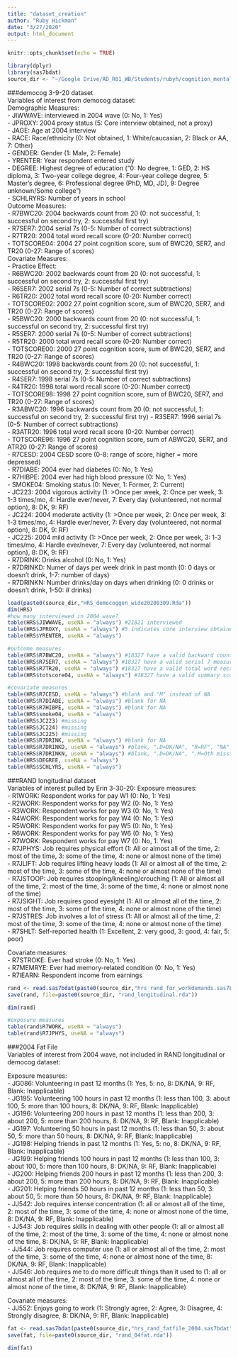 ```yaml
---
title: "dataset_creation"
author: "Ruby Hickman"
date: "3/27/2020"
output: html_document
---
```


```r
knitr::opts_chunk$set(echo = TRUE)
```

```r
library(dplyr)
library(sas7bdat)
source_dir <- "~/Google Drive/AD_R01_WB/Students/rubyh/cognition_mental_work/data/"

```

###democog 3-9-20 dataset  
Variables of interest from democog dataset:  
Demographic Measures:  
  - JIWWAVE: interviewed in 2004 wave (0: No, 1: Yes)  
  - JPROXY: 2004 proxy status (5: Core interview obtained, not a proxy)  
  - JAGE: Age at 2004 interview  
  - RACE: Race/ethnicity (0: Not obtained, 1: White/caucasian, 2: Black or AA, 7: Other)  
  - GENDER: Gender (1: Male, 2: Female)  
  - YRENTER: Year respondent entered study  
  - DEGREE: Highest degree of education ("0: No degree, 1: GED, 2: HS diploma, 3: Two-year college degree,
    4: Four-year college degree, 5: Master's degree, 6: Professional degree (PhD, MD, JD), 
    9: Degree unknown/Some college")  
  - SCHLRYRS: Number of years in school  
Outcome Measures:  
  - R7BWC20: 2004 backwards count from 20 (0: not successful, 1: successful on second try, 2: successful first try)  
  - R7SER7: 2004 serial 7s (0-5: Number of correct subtractions)  
  - R7TR20: 2004 total word recall score (0-20: Number correct)  
  - TOTSCORE04: 2004 27 point cognition score, sum of BWC20, SER7, and TR20 (0-27: Range of scores)  
Covariate Measures:  
  - Practice Effect:  
    - R6BWC20: 2002 backwards count from 20 (0: not successful, 1: successful on second try, 2: successful first try)  
    - R6SER7: 2002 serial 7s (0-5: Number of correct subtractions)  
    - R6TR20: 2002 total word recall score (0-20: Number correct)  
    - TOTSCORE02: 2002 27 point cognition score, sum of BWC20, SER7, and TR20 (0-27: Range of scores)  
    - R5BWC20: 2000 backwards count from 20 (0: not successful, 1: successful on second try, 2: successful first try)  
    - R5SER7: 2000 serial 7s (0-5: Number of correct subtractions)  
    - R5TR20: 2000 total word recall score (0-20: Number correct)  
    - TOTSCORE00: 2000 27 point cognition score, sum of BWC20, SER7, and TR20 (0-27: Range of scores)  
    - R4BWC20: 1998 backwards count from 20 (0: not successful, 1: successful on second try, 2: successful first try)  
    - R4SER7: 1998 serial 7s (0-5: Number of correct subtractions)  
    - R4TR20: 1998 total word recall score (0-20: Number correct)  
    - TOTSCORE98: 1998 27 point cognition score, sum of BWC20, SER7, and TR20 (0-27: Range of scores)  
    - R3ABWC20: 1996 backwards count from 20 (0: not successful, 1: successful on second try, 2: successful first try) 
    - R3SER7: 1996 serial 7s (0-5: Number of correct subtractions)  
    - R3ATR20: 1996 total word recall score (0-20: Number correct)  
    - TOTSCORE96: 1996 27 point cognition score, sum of ABWC20, SER7, and ATR20 (0-27: Range of scores)  
  - R7CESD: 2004 CESD score (0-8: range of score, higher = more depressed)  
  - R7DIABE: 2004 ever had diabetes (0: No, 1: Yes)  
  - R7HIBPE: 2004 ever had high blood pressure (0: No, 1: Yes)  
  - SMOKE04: Smoking status (0: Never, 1: Former, 2: Current)  
  - JC223: 2004 vigorous activity (1: >Once per week, 2: Once per week, 3: 1-3 times/mo, 4: Hardle ever/never, 
    7: Every day (volunteered, not normal option), 8: DK, 9: RF)  
  - JC224: 2004 moderate activity (1: >Once per week, 2: Once per week, 3: 1-3 times/mo, 4: Hardle ever/never, 
    7: Every day (volunteered, not normal option), 8: DK, 9: RF)  
  - JC225: 2004 mild activity (1: >Once per week, 2: Once per week, 3: 1-3 times/mo, 4: Hardle ever/never, 
    7: Every day (volunteered, not normal option), 8: DK, 9: RF)  
  - R7DRINK: Drinks alcohol (0: No, 1: Yes)  
  - R7DRINKD: Numer of days per week drink in past month (0: 0 days or doesn't drink, 1-7: number of days)  
  - R7DRINKN: Number drinks/day on days when drinking (0: 0 drinks or doesn't drink, 1-50: # drinks)  
  
  
```r
load(paste0(source_dir,"HRS_democoggen_wide20200309.Rda"))
dim(HRS)
#how many interviewed in 2004 wave? 
table(HRS$JIWWAVE, useNA = "always") #21821 interviewed
table(HRS$JPROXY, useNA = "always") #5 indicates core interview obtained and there was no proxy
table(HRS$YRENTER, useNA = "always")

#outcome measures
table(HRS$R7BWC20, useNA = "always") #18327 have a valid backward count measure for 2004
table(HRS$R7SER7, useNA = "always") #18327 have a valid serial 7 measure for 2004
table(HRS$R7TR20, useNA = "always") #18327 have a valid total word recall score for 2004
table(HRS$totscore04, useNA = "always") #18327 have a valid summary score of the above measures for 2004

#covariate measures
table(HRS$R7CESD, useNA = "always") #blank and "M" instead of NA
table(HRS$R7DIABE, useNA = "always") #blank for NA
table(HRS$R7HIBPE, useNA = "always") #blank for NA
table(HRS$smoke04, useNA = "always") 
table(HRS$JC223) #missing
table(HRS$JC224) #missing
table(HRS$JC225) #missing
table(HRS$R7DRINK, useNA = "always") #blank for NA
table(HRS$R7DRINKD, useNA = "always") #blank, ".D=DK/NA", "R=RF", "NA" all used
table(HRS$R7DRINKN, useNA = "always") #blank, ".D=DK/NA", ".M=Oth missing", "R=RF", "NA" all used
table(HRS$DEGREE, useNA = "always") 
table(HRS$SCHLYRS, useNA = "always") 
```
  
###RAND longitudinal dataset  
Variables of interest pulled by Erin 3-30-20: 
Exposure measures:  
  - R1WORK: Respondent works for pay W1 (0: No, 1: Yes)  
  - R2WORK: Respondent works for pay W2 (0: No, 1: Yes)  
  - R3WORK: Respondent works for pay W3 (0: No, 1: Yes)  
  - R4WORK: Respondent works for pay W4 (0: No, 1: Yes)  
  - R5WORK: Respondent works for pay W5 (0: No, 1: Yes)  
  - R6WORK: Respondent works for pay W6 (0: No, 1: Yes)  
  - R7WORK: Respondent works for pay W7 (0: No, 1: Yes)  
  - R7JPHYS: Job requires physical effort (1: All or almost all of the time, 2: most of the time, 3: some of the time, 4: none or almost none of the time)  
  - R7JLIFT: Job requires lifting heavy loads (1: All or almost all of the time, 2: most of the time, 3: some of the time, 4: none or almost none of the time)  
  - R7JSTOOP: Job requires stooping/kneeling/crouching (1: All or almost all of the time, 2: most of the time, 3: some of the time, 4: none or almost none of the time)  
  - R7JSIGHT: Job requires good eyesight (1: All or almost all of the time, 2: most of the time, 3: some of the time, 4: none or almost none of the time)  
  - R7JSTRES: Job involves a lot of stress (1: All or almost all of the time, 2: most of the time, 3: some of the time, 4: none or almost none of the time)  
  - R7SHLT: Self-reported health (1: Excellent, 2: very good, 3: good, 4: fair, 5: poor)  

Covariate measures:  
  - R7STROKE: Ever had stroke (0: No, 1: Yes)  
  - R7MEMRYE: Ever had memory-related condition (0: No, 1: Yes)  
  - R7IEARN: Respondent income from earnings  

```r
rand <- read.sas7bdat(paste0(source_dir,"hrs_rand_for_workdemands.sas7bdat"))
save(rand, file=paste0(source_dir, "rand_longitudinal.rda"))

dim(rand)

#exposure measures
table(rand$R7WORK, useNA = "always") 
table(rand$R7JPHYS, useNA = "always") 
```
  
###2004 Fat File  
Variables of interest from 2004 wave, not included in RAND longitudinal or democog dataset:  

Exposure measures:  
  - JG086: Volunteering in past 12 months (1: Yes, 5: no, 8: DK/NA, 9: RF, Blank: Inapplicable)  
  - JG195: Volunteering 100 hours in past 12 months (1: less than 100, 3: about 100, 5: more than 100 hours, 8: DK/NA, 9: RF, Blank: Inapplicable)  
  - JG196: Volunteering 200 hours in past 12 months (1: less than 200, 3: about 200, 5: more than 200 hours, 8: DK/NA, 9: RF, Blank: Inapplicable)  
  - JG197: Volunteering 50 hours in past 12 months (1: less than 50, 3: about 50, 5: more than 50 hours, 8: DK/NA, 9: RF, Blank: Inapplicable)  
  - JG198: Helping friends in past 12 months (1: Yes, 5: no, 8: DK/NA, 9: RF, Blank: Inapplicable)  
  - JG199: Helping friends 100 hours in past 12 months (1: less than 100, 3: about 100, 5: more than 100 hours, 8: DK/NA, 9: RF, Blank: Inapplicable)  
  - JG200: Helping friends 200 hours in past 12 months (1: less than 200, 3: about 200, 5: more than 200 hours, 8: DK/NA, 9: RF, Blank: Inapplicable)  
  - JG201: Helping friends 50 hours in past 12 months (1: less than 50, 3: about 50, 5: more than 50 hours, 8: DK/NA, 9: RF, Blank: Inapplicable)  
  - JJ542: Job requires intense concentration (1: all or almost all of the time, 2: most of the time, 3: some of the time, 4: none or almost none of the time, 8: DK/NA, 9: RF, Blank: Inapplicable)  
  - JJ543: Job requires skills in dealing with other people (1: all or almost all of the time, 2: most of the time, 3: some of the time, 4: none or almost none of the time, 8: DK/NA, 9: RF, Blank: Inapplicable)  
  - JJ544: Job requires computer use (1: all or almost all of the time, 2: most of the time, 3: some of the time, 4: none or almost none of the time, 8: DK/NA, 9: RF, Blank: Inapplicable)  
  - JJ546: Job requires me to do more difficult things than it used to (1: all or almost all of the time, 2: most of the time, 3: some of the time, 4: none or almost none of the time, 8: DK/NA, 9: RF, Blank: Inapplicable)  
  
Covariate measures:    
  - JJ552: Enjoys going to work (1: Strongly agree, 2: Agree, 3: Disagree, 4: Strongly disagree, 8: DK/NA, 9: RF, Blank: Inapplicable)
  
```r
fat <- read.sas7bdat(paste0(source_dir,"hrs_rand_fatfile_2004.sas7bdat"))
save(fat, file=paste0(source_dir, "rand_04fat.rda"))

dim(fat)
```
  
